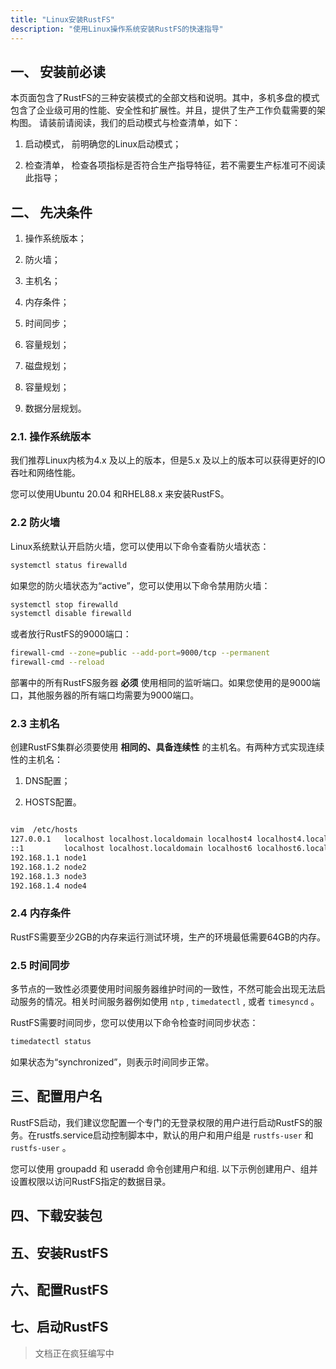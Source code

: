 ```yaml
---
title: "Linux安装RustFS"
description: "使用Linux操作系统安装RustFS的快速指导"
---
```


## 一、 安装前必读

本页面包含了RustFS的三种安装模式的全部文档和说明。其中，多机多盘的模式包含了企业级可用的性能、安全性和扩展性。并且，提供了生产工作负载需要的架构图。
请装前请阅读，我们的启动模式与检查清单，如下：

1. 启动模式， 前明确您的Linux启动模式；

2. 检查清单， 检查各项指标是否符合生产指导特征，若不需要生产标准可不阅读此指导；


## 二、 先决条件

1. 操作系统版本；

2. 防火墙；

3. 主机名；

4. 内存条件；

5. 时间同步；

6. 容量规划；

7. 磁盘规划；

8. 容量规划；

9. 数据分层规划。

### 2.1. 操作系统版本

我们推荐Linux内核为4.x 及以上的版本，但是5.x 及以上的版本可以获得更好的IO吞吐和网络性能。

您可以使用Ubuntu 20.04 和RHEL88.x 来安装RustFS。

### 2.2 防火墙

Linux系统默认开启防火墙，您可以使用以下命令查看防火墙状态：

```bash
systemctl status firewalld
```

如果您的防火墙状态为“active”，您可以使用以下命令禁用防火墙：

```bash
systemctl stop firewalld
systemctl disable firewalld
```

或者放行RustFS的9000端口：

```bash
firewall-cmd --zone=public --add-port=9000/tcp --permanent
firewall-cmd --reload
```
部署中的所有RustFS服务器 **必须** 使用相同的监听端口。如果您使用的是9000端口，其他服务器的所有端口均需要为9000端口。




### 2.3 主机名

创建RustFS集群必须要使用 **相同的、具备连续性** 的主机名。有两种方式实现连续性的主机名：

1. DNS配置；

2. HOSTS配置。


```bash

vim  /etc/hosts
127.0.0.1   localhost localhost.localdomain localhost4 localhost4.localdomain4
::1         localhost localhost.localdomain localhost6 localhost6.localdomain6
192.168.1.1 node1
192.168.1.2 node2
192.168.1.3 node3
192.168.1.4 node4
```



### 2.4 内存条件

RustFS需要至少2GB的内存来运行测试环境，生产的环境最低需要64GB的内存。

### 2.5 时间同步

多节点的一致性必须要使用时间服务器维护时间的一致性，不然可能会出现无法启动服务的情况。相关时间服务器例如使用 `ntp` , `timedatectl` , 或者 `timesyncd` 。

RustFS需要时间同步，您可以使用以下命令检查时间同步状态：

```bash
timedatectl status
```

如果状态为“synchronized”，则表示时间同步正常。




## 三、配置用户名

RustFS启动，我们建议您配置一个专门的无登录权限的用户进行启动RustFS的服务。在rustfs.service启动控制脚本中，默认的用户和用户组是 `rustfs-user` 和 `rustfs-user` 。

 您可以使用 groupadd 和 useradd 命令创建用户和组. 以下示例创建用户、组并设置权限以访问RustFS指定的数据目录。

## 四、下载安装包


## 五、安装RustFS


## 六、配置RustFS


## 七、启动RustFS


> 文档正在疯狂编写中




